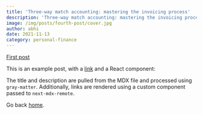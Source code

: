 ```yaml
---
title: 'Three-way match accounting: mastering the invoicing process'
description: 'Three-way match accounting: mastering the invoicing process'
image: /img/posts/fourth-post/cover.jpg
author: abhi
date: 2021-11-13
category: personal-finance
---
```


[First post](/posts/first-post)

This is an example post, with a [link](https://nextjs.org) and a React component:

The title and description are pulled from the MDX file and processed using `gray-matter`. Additionally, links are rendered using a custom component passed to `next-mdx-remote`.

Go back [home](/).
